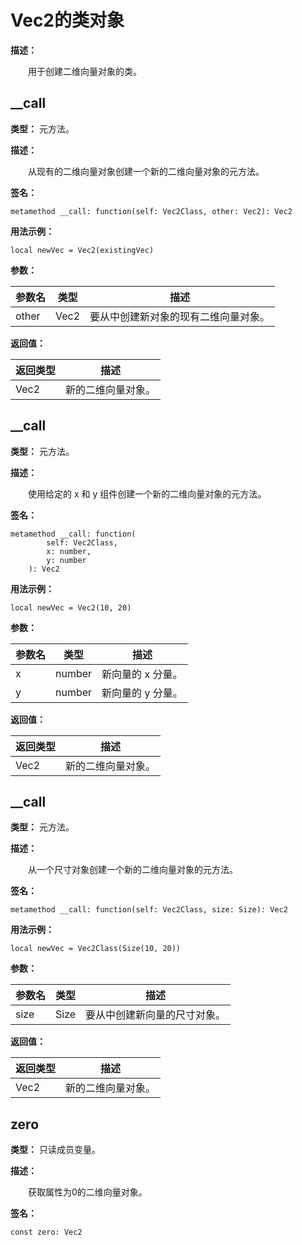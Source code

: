 
# Vec2的类对象

**描述：**

&emsp;&emsp;用于创建二维向量对象的类。

## __call

**类型：** 元方法。

**描述：**

&emsp;&emsp;从现有的二维向量对象创建一个新的二维向量对象的元方法。

**签名：**
```tl
metamethod __call: function(self: Vec2Class, other: Vec2): Vec2
```

**用法示例：**
```tl
local newVec = Vec2(existingVec)
```

**参数：**

| 参数名 | 类型 | 描述 |
| --- | --- | --- |
| other | Vec2 | 要从中创建新对象的现有二维向量对象。 |

**返回值：**

| 返回类型 | 描述 |
| --- | --- |
| Vec2 | 新的二维向量对象。 |

## __call

**类型：** 元方法。

**描述：**

&emsp;&emsp;使用给定的 x 和 y 组件创建一个新的二维向量对象的元方法。

**签名：**
```tl
metamethod __call: function(
		self: Vec2Class,
		x: number,
		y: number
	): Vec2
```

**用法示例：**
```tl
local newVec = Vec2(10, 20)
```

**参数：**

| 参数名 | 类型 | 描述 |
| --- | --- | --- |
| x | number | 新向量的 x 分量。 |
| y | number | 新向量的 y 分量。 |

**返回值：**

| 返回类型 | 描述 |
| --- | --- |
| Vec2 | 新的二维向量对象。 |

## __call

**类型：** 元方法。

**描述：**

&emsp;&emsp;从一个尺寸对象创建一个新的二维向量对象的元方法。

**签名：**
```tl
metamethod __call: function(self: Vec2Class, size: Size): Vec2
```

**用法示例：**
```tl
local newVec = Vec2Class(Size(10, 20))
```

**参数：**

| 参数名 | 类型 | 描述 |
| --- | --- | --- |
| size | Size | 要从中创建新向量的尺寸对象。 |

**返回值：**

| 返回类型 | 描述 |
| --- | --- |
| Vec2 | 新的二维向量对象。 |

## zero

**类型：** 只读成员变量。

**描述：**

&emsp;&emsp;获取属性为0的二维向量对象。

**签名：**
```tl
const zero: Vec2
```